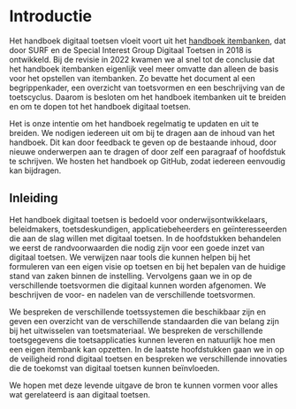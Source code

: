 # Introductie

Het handboek digitaal toetsen vloeit voort uit het [handboek itembanken](https://werkgroep-toetsen-op-afstand.github.io/Handboek-Itembanken/), dat door SURF en de Special Interest Group Digitaal Toetsen in 2018 is ontwikkeld. Bij de revisie in 2022 kwamen we al snel tot de conclusie dat het handboek itembanken eigenlijk veel meer omvatte dan alleen de basis voor het opstellen van itembanken. Zo bevatte het document al een begrippenkader, een overzicht van toetsvormen en een beschrijving van de toetscyclus. Daarom is besloten om het handboek itembanken uit te breiden en om te dopen tot het handboek digitaal toetsen. 

Het is onze intentie om het handboek regelmatig te updaten en uit te breiden. We nodigen iedereen uit om bij te dragen aan de inhoud van het handboek. Dit kan door feedback te geven op de bestaande inhoud, door nieuwe onderwerpen aan te dragen of door zelf een paragraaf of hoofdstuk te schrijven. We hosten het handboek op GitHub, zodat iedereen eenvoudig kan bijdragen.

## Inleiding

Het handboek digitaal toetsen is bedoeld voor onderwijsontwikkelaars, beleidmakers, toetsdeskundigen, applicatiebeheerders en geïnteresseerden die aan de slag willen met digitaal toetsen. In de hoofdstukken behandelen we eerst de randvoorwaarden die nodig zijn voor een goede inzet van digitaal toetsen. We verwijzen naar tools die kunnen helpen bij het formuleren van een eigen visie op toetsen en bij het bepalen van de huidige stand van zaken binnen de instelling. Vervolgens gaan we in op de verschillende toetsvormen die digitaal kunnen worden afgenomen. We beschrijven de voor- en nadelen van de verschillende toetsvormen.

We bespreken de verschillende toetssystemen die beschikbaar zijn en geven een overzicht van de verschillende standaarden die van belang zijn bij het uitwisselen van toetsmateriaal. We bespreken de verschillende toetsgegevens die toetsapplicaties kunnen leveren en natuurlijk hoe men een eigen itembank kan opzetten. In de laatste hoofdstukken gaan we in op de veiligheid rond digitaal toetsen en bespreken we verschillende innovaties die de toekomst van digitaal toetsen kunnen beïnvloeden.

We hopen met deze levende uitgave de bron te kunnen vormen voor alles wat gerelateerd is aan digitaal toetsen.
